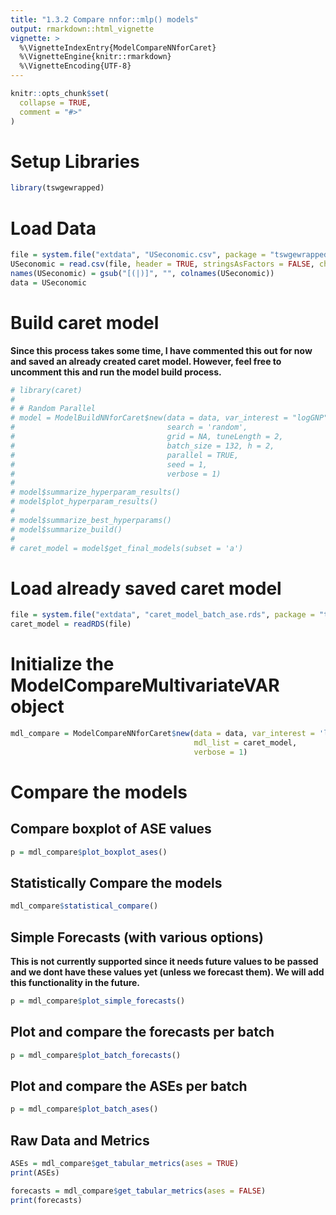 ```yaml
---
title: "1.3.2 Compare nnfor::mlp() models"
output: rmarkdown::html_vignette
vignette: >
  %\VignetteIndexEntry{ModelCompareNNforCaret}
  %\VignetteEngine{knitr::rmarkdown}
  %\VignetteEncoding{UTF-8}
---
```


```r
knitr::opts_chunk$set(
  collapse = TRUE,
  comment = "#>"
)
```

# Setup Libraries
```r
library(tswgewrapped)
```

# Load Data
```r
file = system.file("extdata", "USeconomic.csv", package = "tswgewrapped", mustWork = TRUE)
USeconomic = read.csv(file, header = TRUE, stringsAsFactors = FALSE, check.names = FALSE)
names(USeconomic) = gsub("[(|)]", "", colnames(USeconomic))
data = USeconomic
```

# Build caret model

**Since this process takes some time, I have commented this out for now and saved an already created caret model. However, feel free to uncomment this and run the model build process.**

```r
# library(caret)
# 
# # Random Parallel
# model = ModelBuildNNforCaret$new(data = data, var_interest = "logGNP", m = 2,
#                                  search = 'random',
#                                  grid = NA, tuneLength = 2,
#                                  batch_size = 132, h = 2,
#                                  parallel = TRUE,
#                                  seed = 1,
#                                  verbose = 1)
# 
# model$summarize_hyperparam_results()
# model$plot_hyperparam_results()
# 
# model$summarize_best_hyperparams()
# model$summarize_build()
# 
# caret_model = model$get_final_models(subset = 'a')
```


# Load already saved caret model
```r
file = system.file("extdata", "caret_model_batch_ase.rds", package = "tswgewrapped", mustWork = TRUE)
caret_model = readRDS(file)
```

# Initialize the ModelCompareMultivariateVAR object

```r
mdl_compare = ModelCompareNNforCaret$new(data = data, var_interest = 'logGNP',
                                         mdl_list = caret_model,
                                         verbose = 1)
```

# Compare the models

## Compare boxplot of ASE values
```r
p = mdl_compare$plot_boxplot_ases()
```

## Statistically Compare the models
```r
mdl_compare$statistical_compare()  
```

## Simple Forecasts (with various options)

**This is not currently supported since it needs future values to be passed and we dont have these values yet (unless we forecast them). We will add this functionality in the future.**

```r
p = mdl_compare$plot_simple_forecasts()
```

## Plot and compare the forecasts per batch
```r
p = mdl_compare$plot_batch_forecasts()
```

## Plot and compare the ASEs per batch
```r
p = mdl_compare$plot_batch_ases() 
```

## Raw Data and Metrics
```r
ASEs = mdl_compare$get_tabular_metrics(ases = TRUE)
print(ASEs)
```

```r
forecasts = mdl_compare$get_tabular_metrics(ases = FALSE)
print(forecasts)
```

